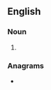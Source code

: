 ==English==

===Noun===
{{head|en|noun form}}

# {{plural of|en|goog}}

===Anagrams===
* {{anagrams|en|a=ggoos|gogos}}